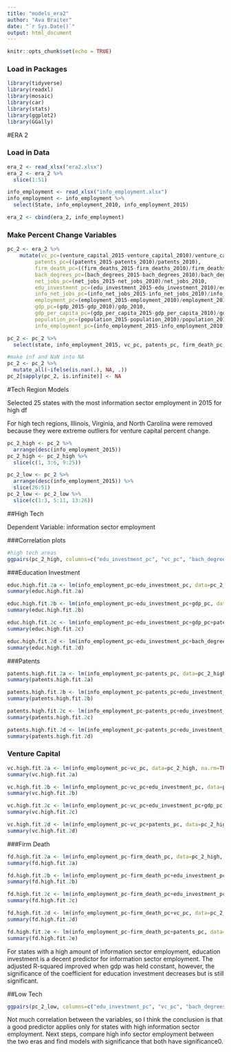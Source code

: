 ```yaml
---
title: "models_era2"
author: "Ava Braiter"
date: "`r Sys.Date()`"
output: html_document
---
```


```r
knitr::opts_chunk$set(echo = TRUE)
```

### Load in Packages

```r
library(tidyverse)
library(readxl)
library(mosaic)
library(car)
library(stats)
library(ggplot2)
library(GGally)

```

#ERA 2

### Load in Data

```r
era_2 <- read_xlsx("era2.xlsx")
era_2 <- era_2 %>% 
  slice(1:51)

info_employment <- read_xlsx("info_employment.xlsx")
info_employment <- info_employment %>% 
  select(State, info_employment_2010, info_employment_2015)

era_2 <- cbind(era_2, info_employment)

```

### Make Percent Change Variables

```r
pc_2 <- era_2 %>% 
    mutate(vc_pc=(venture_capital_2015-venture_capital_2010)/venture_capital_2010,
         patents_pc=((patents_2015-patents_2010)/patents_2010),
         firm_death_pc=((firm_deaths_2015-firm_deaths_2010)/firm_deaths_2010),
         bach_degrees_pc=(bach_degrees_2015-bach_degrees_2010)/bach_degrees_2010,
         net_jobs_pc=(net_jobs_2015-net_jobs_2010)/net_jobs_2010,
         edu_investment_pc=(edu_investment_2015-edu_investment_2010)/edu_investment_2010,
         info_net_jobs_pc=(info_net_jobs_2015-info_net_jobs_2010)/info_net_jobs_2010,
         employment_pc=(employment_2015-employment_2010)/employment_2010,
         gdp_pc=(gdp_2015-gdp_2010)/gdp_2010,
         gdp_per_capita_pc=(gdp_per_capita_2015-gdp_per_capita_2010)/gdp_per_capita_2010,
         population_pc=(population_2015-population_2010)/population_2010,
         info_employment_pc=(info_employment_2015-info_employment_2010)/info_employment_2010)

pc_2 <- pc_2 %>% 
  select(state, info_employment_2015, vc_pc, patents_pc, firm_death_pc, bach_degrees_pc, net_jobs_pc, edu_investment_pc, info_net_jobs_pc, employment_pc, gdp_pc, gdp_per_capita_pc, info_employment_pc)

#make inf and NaN into NA 
pc_2 <- pc_2 %>% 
  mutate_all(~ifelse(is.nan(.), NA, .))
pc_2[sapply(pc_2, is.infinite)] <- NA

```

#Tech Region Models

Selected 25 states with the most information sector employment in 2015 for high df

For high tech regions, Illinois, Virginia, and North Carolina were removed because they were extreme outliers for venture capital percent change.

```r
pc_2_high <- pc_2 %>% 
  arrange(desc(info_employment_2015))
pc_2_high <- pc_2_high %>% 
  slice(c(1, 3:6, 9:25))

pc_2_low <- pc_2 %>% 
  arrange(desc(info_employment_2015)) %>% 
  slice(26:51)
pc_2_low <- pc_2_low %>% 
  slice(c(1:3, 5:11, 13:26))

```

##High Tech

Dependent Variable: information sector employment

###Correlation plots

```r
#high tech areas
ggpairs(pc_2_high, columns=c("edu_investment_pc", "vc_pc", "bach_degrees_pc", "gdp_pc", "patents_pc", "firm_death_pc", "info_employment_pc"))

```

###Education Investment

```r
educ.high.fit.2a <- lm(info_employment_pc~edu_investment_pc, data=pc_2_high, na.rm=TRUE)
summary(educ.high.fit.2a)

educ.high.fit.2b <- lm(info_employment_pc~edu_investment_pc+gdp_pc, data=pc_2_high, na.rm=TRUE)
summary(educ.high.fit.2b)

educ.high.fit.2c <- lm(info_employment_pc~edu_investment_pc+gdp_pc+patents_pc, data=pc_2_high, na.rm=TRUE)
summary(educ.high.fit.2c)

educ.high.fit.2d <- lm(info_employment_pc~edu_investment_pc+bach_degrees_pc, data=pc_2_high, na.rm=TRUE)
summary(educ.high.fit.2d)
```

###Patents

```r
patents.high.fit.2a <- lm(info_employment_pc~patents_pc, data=pc_2_high, na.rm=TRUE)
summary(patents.high.fit.2a)

patents.high.fit.2b <- lm(info_employment_pc~patents_pc+edu_investment_pc, data=pc_2_high, na.rm=TRUE)
summary(patents.high.fit.2b)

patents.high.fit.2c <- lm(info_employment_pc~patents_pc+edu_investment_pc+bach_degrees_pc, data=pc_2_high, na.rm=TRUE)
summary(patents.high.fit.2c)

patents.high.fit.2d <- lm(info_employment_pc~patents_pc+edu_investment_pc+gdp_pc, data=pc_2_high, na.rm=TRUE)
summary(patents.high.fit.2d)
```

### Venture Capital

```r
vc.high.fit.2a <- lm(info_employment_pc~vc_pc, data=pc_2_high, na.rm=TRUE)
summary(vc.high.fit.2a)

vc.high.fit.2b <- lm(info_employment_pc~vc_pc+edu_investment_pc, data=pc_2_high, na.rm=TRUE)
summary(vc.high.fit.2b)

vc.high.fit.2c <- lm(info_employment_pc~vc_pc+edu_investment_pc+gdp_pc, data=pc_2_high, na.rm=TRUE)
summary(vc.high.fit.2c)

vc.high.fit.2d <- lm(info_employment_pc~vc_pc+patents_pc, data=pc_2_high, na.rm=TRUE)
summary(vc.high.fit.2d)

```

###Firm Death

```r
fd.high.fit.2a <- lm(info_employment_pc~firm_death_pc, data=pc_2_high, na.rm=TRUE)
summary(fd.high.fit.2a)

fd.high.fit.2b <- lm(info_employment_pc~firm_death_pc+edu_investment_pc, data=pc_2_high, na.rm=TRUE)
summary(fd.high.fit.2b)

fd.high.fit.2c <- lm(info_employment_pc~firm_death_pc+edu_investment_pc+bach_degrees_pc, data=pc_2_high, na.rm=TRUE)
summary(fd.high.fit.2c)

fd.high.fit.2d <- lm(info_employment_pc~firm_death_pc+vc_pc, data=pc_2_high, na.rm=TRUE)
summary(fd.high.fit.2d)

fd.high.fit.2e <- lm(info_employment_pc~firm_death_pc+patents_pc, data=pc_2_high, na.rm=TRUE)
summary(fd.high.fit.2e)

```

For states with a high amount of information sector employment, education investment is a decent predictor for information sector employment. The adjusted R-squared improved when gdp was held constant, however, the significance of the coefficient for education investment decreases but is still significant.

##Low Tech

```r
ggpairs(pc_2_low, columns=c("edu_investment_pc", "vc_pc", "bach_degrees_pc", "gdp_pc", "patents_pc", "info_employment_pc"))
```

Not much correlation between the variables, so I think the conclusion is that a good predictor applies only for states with high information sector employment. Next steps, compare high info sector employment between the two eras and find models with significance that both have significance0.
